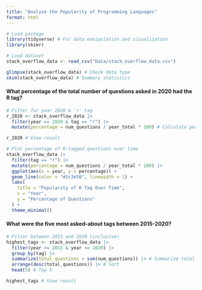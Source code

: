 ```yaml
---
title: "Analyze the Popularity of Programming Languages"
format: html
---
```


```r
# Load package
library(tidyverse) # For data manipulation and visualization
library(skimr)

# Load dataset
stack_overflow_data <- read_csv("Data/stack_overflow_data.csv")

glimpse(stack_overflow_data) # Check data type
skim(stack_overflow_data) # Summary statistics

```

#### What percentage of the total number of questions asked in 2020 had the R tag?

```r
# Filter for year 2020 & 'r' tag
r_2020 <- stack_overflow_data |>
  filter(year == 2020 & tag == "r") |>
  mutate(percentage = num_questions / year_total * 100) # Calculate percentage

r_2020 # View result

```

```r
# Plot percentage of R-tagged questions over time
stack_overflow_data |>
  filter(tag == "r") |>
  mutate(percentage = num_questions / year_total * 100) |>
  ggplot(aes(x = year, y = percentage)) +
  geom_line(color = "#2c3e50", linewidth = 1) +
  labs(
    title = "Popularity of R Tag Over Time",
    x = "Year",
    y = "Percentage of Questions"
  ) +
  theme_minimal()

```

#### What were the five most asked-about tags between 2015-2020?

```r
# Filter between 2015 and 2020 (inclusive)
highest_tags <- stack_overflow_data |>
  filter(year >= 2015 & year <= 2020) |>
  group_by(tag) |>
  summarize(total_questions = sum(num_questions)) |> # Summarize total questions per tag
  arrange(desc(total_questions)) |> # Sort
  head(5) # Top 5

highest_tags # View result
```
